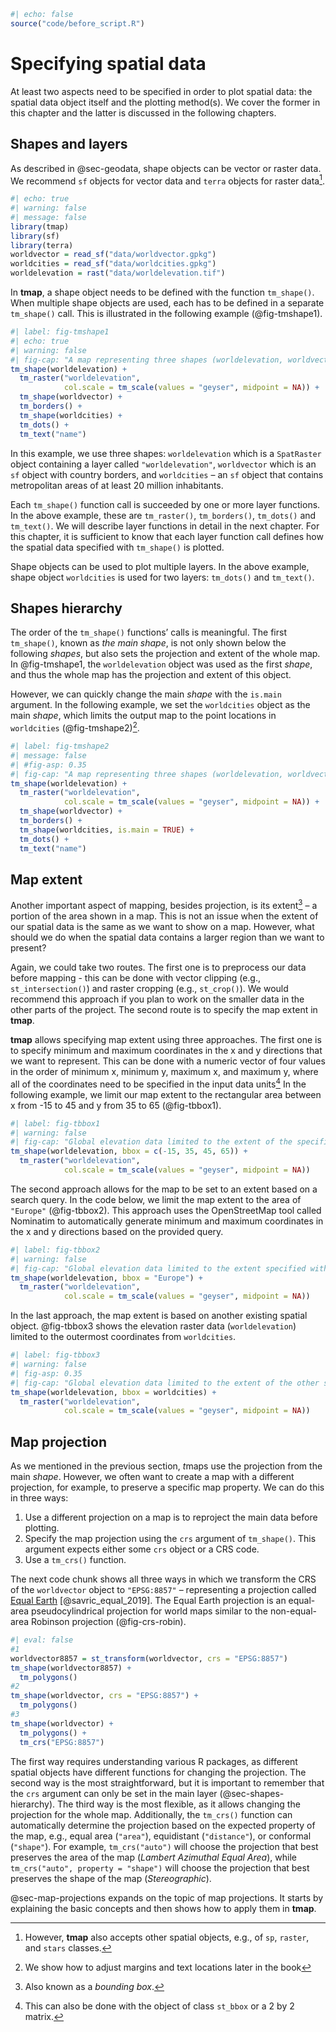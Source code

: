 ```r
#| echo: false
source("code/before_script.R")
```

# Specifying spatial data {#sec-tmshape}

At least two aspects need to be specified in order to plot spatial data: the spatial data object itself and the plotting method(s). 
We cover the former in this chapter and the latter is discussed in the following chapters.

## Shapes and layers {#sec-shapes-and-layers}

As described in @sec-geodata, shape objects can be vector or raster data.
We recommend `sf` objects for vector data and `terra` objects for raster data^[However, **tmap** also accepts other spatial objects, e.g., of `sp`, `raster`, and `stars` classes.].

```r
#| echo: true
#| warning: false
#| message: false
library(tmap)
library(sf)
library(terra)
worldvector = read_sf("data/worldvector.gpkg")
worldcities = read_sf("data/worldcities.gpkg")
worldelevation = rast("data/worldelevation.tif")
```

In **tmap**, a shape object needs to be defined with the function `tm_shape()`.
When multiple shape objects are used, each has to be defined in a separate `tm_shape()` call.
This is illustrated in the following example (@fig-tmshape1).

```r
#| label: fig-tmshape1
#| echo: true
#| warning: false
#| fig-cap: "A map representing three shapes (worldelevation, worldvector, and worldcities) using four layers."
tm_shape(worldelevation) +
  tm_raster("worldelevation", 
            col.scale = tm_scale(values = "geyser", midpoint = NA)) +
  tm_shape(worldvector) +
  tm_borders() +
  tm_shape(worldcities) +
  tm_dots() +
  tm_text("name")
```

In this example, we use three shapes: `worldelevation` which is a `SpatRaster` object containing a layer called `"worldelevation"`, `worldvector` which is an `sf` object with country borders, and `worldcities` -- an `sf` object that contains metropolitan areas of at least 20 million inhabitants.

Each `tm_shape()` function call is succeeded by one or more layer functions.
In the above example, these are `tm_raster()`, `tm_borders()`, `tm_dots()` and `tm_text()`.
We will describe layer functions in detail in the next chapter.
For this chapter, it is sufficient to know that each layer function call defines how the spatial data specified with `tm_shape()` is plotted.

Shape objects can be used to plot multiple layers.
In the above example, shape object `worldcities` is used for two layers: `tm_dots()` and `tm_text()`.

## Shapes hierarchy {#sec-shapes-hierarchy}

The order of the `tm_shape()` functions' calls is meaningful.
The first `tm_shape()`, known as *the main shape*, is not only shown below the following *shapes*, but also sets the projection and extent of the whole map.
In @fig-tmshape1, the `worldelevation` object was used as the first *shape*, and thus the whole map has the projection and extent of this object.

However, we can quickly change the main *shape* with the `is.main` argument.
In the following example, we set the `worldcities` object as the main *shape*, which limits the output map to the point locations in `worldcities` (@fig-tmshape2)^[We show how to adjust margins and text locations later in the book].

```r
#| label: fig-tmshape2
#| message: false
#| #fig-asp: 0.35
#| fig-cap: "A map representing three shapes (worldelevation, worldvector, and worldcities) using four layers and zoomed into the locations in the worldcities object."
tm_shape(worldelevation) +
  tm_raster("worldelevation", 
            col.scale = tm_scale(values = "geyser", midpoint = NA)) +
  tm_shape(worldvector) +
  tm_borders() +
  tm_shape(worldcities, is.main = TRUE) +
  tm_dots() +
  tm_text("name")
```

## Map extent {#sec-map-extent}

Another important aspect of mapping, besides projection, is its extent^[Also known as a *bounding box*.] -- a portion of the area shown in a map.
This is not an issue when the extent of our spatial data is the same as we want to show on a map.
However, what should we do when the spatial data contains a larger region than we want to present?

Again, we could take two routes.
The first one is to preprocess our data before mapping - this can be done with vector clipping (e.g., `st_intersection()`) and raster cropping (e.g., `st_crop()`).
We would recommend this approach if you plan to work on the smaller data in the other parts of the project.
The second route is to specify the map extent in **tmap**.

**tmap** allows specifying map extent using three approaches.
The first one is to specify minimum and maximum coordinates in the x and y directions that we want to represent.
This can be done with a numeric vector of four values in the order of minimum x, minimum y, maximum x, and maximum y, where all of the coordinates need to be specified in the input data units^[This can also be done with the object of class `st_bbox` or a 2 by 2 matrix.]
In the following example, we limit our map extent to the rectangular area between x from -15 to 45 and y from 35 to 65 (@fig-tbbox1).

```r
#| label: fig-tbbox1
#| warning: false
#| fig-cap: "Global elevation data limited to the extent of the specified minimum and maximum coordinates."
tm_shape(worldelevation, bbox = c(-15, 35, 45, 65)) +
  tm_raster("worldelevation", 
            col.scale = tm_scale(values = "geyser", midpoint = NA))
```

The second approach allows for the map to be set to an extent based on a search query.
In the code below, we limit the map extent to the area of `"Europe"` (@fig-tbbox2).
This approach uses the OpenStreetMap tool called Nominatim to automatically generate minimum and maximum coordinates in the x and y directions based on the provided query.
<!-- add refs/links? -->

```r
#| label: fig-tbbox2
#| warning: false
#| fig-cap: "Global elevation data limited to the extent specified with the 'Europe' query."
tm_shape(worldelevation, bbox = "Europe") +
  tm_raster("worldelevation", 
            col.scale = tm_scale(values = "geyser", midpoint = NA))
```

In the last approach, the map extent is based on another existing spatial object.
@fig-tbbox3 shows the elevation raster data (`worldelevation`) limited to the outermost coordinates from `worldcities`. 

```r
#| label: fig-tbbox3
#| warning: false
#| fig-asp: 0.35
#| fig-cap: "Global elevation data limited to the extent of the other spatial object."
tm_shape(worldelevation, bbox = worldcities) +
  tm_raster("worldelevation", 
            col.scale = tm_scale(values = "geyser", midpoint = NA))
```

<!-- mention that legend relates to the complete object? -->
<!-- ?bb -->
<!-- explain some additional arguments of bb? -->

## Map projection {#sec-map-projection-intro}
\index{map projection}

As we mentioned in the previous section, *t*maps use the projection from the main *shape*.
However, we often want to create a map with a different projection, for example, to preserve a specific map property.
We can do this in three ways:

1. Use a different projection on a map is to reproject the main data before plotting.
2. Specify the map projection using the `crs` argument of `tm_shape()`.
This argument expects either some `crs` object or a CRS code.
3. Use a `tm_crs()` function.

The next code chunk shows all three ways in which we transform the CRS of the `worldvector` object to `"EPSG:8857"` -- representing a projection called [Equal Earth](http://equal-earth.com/index.html) [@savric_equal_2019].
The Equal Earth projection is an equal-area pseudocylindrical projection for world maps similar to the non-equal-area Robinson projection (@fig-crs-robin).

```r
#| eval: false
#1
worldvector8857 = st_transform(worldvector, crs = "EPSG:8857")
tm_shape(worldvector8857) +
  tm_polygons()
#2
tm_shape(worldvector, crs = "EPSG:8857") +
  tm_polygons() 
#3
tm_shape(worldvector) +
  tm_polygons() +
  tm_crs("EPSG:8857")
```

The first way requires understanding various R packages, as different spatial objects have different functions for changing the projection.
The second way is the most straightforward, but it is important to remember that the `crs` argument can only be set in the main layer (@sec-shapes-hierarchy).
The third way is the most flexible, as it allows changing the projection for the whole map.
Additionally, the `tm_crs()` function can automatically determine the projection based on the expected property of the map, e.g., equal area (`"area"`), equidistant (`"distance"`), or conformal (`"shape"`).
For example, `tm_crs("auto")` will choose the projection that best preserves the area of the map (*Lambert Azimuthal Equal Area*), while `tm_crs("auto", property = "shape")` will choose the projection that best preserves the shape of the map (*Stereographic*).

@sec-map-projections expands on the topic of map projections.
It starts by explaining the basic concepts and then shows how to apply them in **tmap**.
